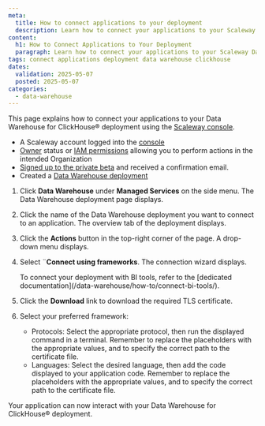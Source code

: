 ```yaml
---
meta:
  title: How to connect applications to your deployment
  description: Learn how to connect your applications to your Scaleway Data Warehouse for ClickHouse® deployment.
content:
  h1: How to Connect Applications to Your Deployment
  paragraph: Learn how to connect your applications to your Scaleway Data Warehouse for ClickHouse® deployment.
tags: connect applications deployment data warehouse clickhouse
dates:
  validation: 2025-05-07
  posted: 2025-05-07
categories:
  - data-warehouse
---
```


This page explains how to connect your applications to your Data Warehouse for ClickHouse® deployment using the [Scaleway console](https://console.scaleway.com).

<Macro id="requirements" />

- A Scaleway account logged into the [console](https://console.scaleway.com)
- [Owner](/iam/concepts/#owner) status or [IAM permissions](/iam/concepts/#permission) allowing you to perform actions in the intended Organization
- [Signed up to the private beta](https://www.scaleway.com/fr/betas/) and received a confirmation email.
- Created a [Data Warehouse deployment](/data-warehouse/how-to/create-deployment/)

1. Click **Data Warehouse** under **Managed Services** on the side menu. The Data Warehouse deployment page displays.

2. Click the name of the Data Warehouse deployment you want to connect to an application. The overview tab of the deployment displays.

3. Click the **Actions** button in the top-right corner of the page. A drop-down menu displays.

4. Select ¨**Connect using frameworks**. The connection wizard displays. 

    <Message type="note">
    To connect your deployment with BI tools, refer to the [dedicated documentation](/data-warehouse/how-to/connect-bi-tools/).
    </Message>

5. Click the **Download** link to download the required TLS certificate.

6. Select your preferred framework:
    - Protocols: Select the appropriate protocol, then run the displayed command in a terminal. Remember to replace the placeholders with the appropriate values, and to specify the correct path to the certificate file.
    - Languages: Select the desired language, then add the code displayed to your application code. Remember to replace the placeholders with the appropriate values, and to specify the correct path to the certificate file.

Your application can now interact with your Data Warehouse for ClickHouse® deployment.
